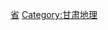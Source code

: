 {{Catnav|頁面分類|各種主題的頁面分類|依中国各省来作的分类|中国各省城市}}
{{Commonscat|Cities in Gansu}}

[[Category:中国各省城市|省]]
[[Category:甘肃地理|Category:甘肃地理]]